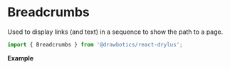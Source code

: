 


# Breadcrumbs
Used to display links (and text) in a sequence to show the path to a page.

```jsx
import { Breadcrumbs } from '@drawbotics/react-drylus';
```
__Example__

<Playground component={Breadcrumbs}>
  <Breadcrumbs
    linkComponent="a"
    crumbs={[{
      label: 'Pages',
    }, {
      label: 'Home',
      url: 'home',
    }, {
      label: 'Project name - 123',
      url: 'project',
      active: true,
    }]} />
</Playground>

